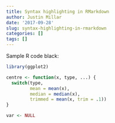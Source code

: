 ```yaml
---
title: Syntax highlighting in RMarkdown
author: Justin Millar
date: '2017-09-28'
slug: syntax-highlighting-in-rmarkdown
categories: []
tags: []
---
```


Sample R code black:

```r
library(ggplot2)

centre <- function(x, type, ...) {
  switch(type,
         mean = mean(x),
         median = median(x),
         trimmed = mean(x, trim = .1))
}

var <- NULL


```